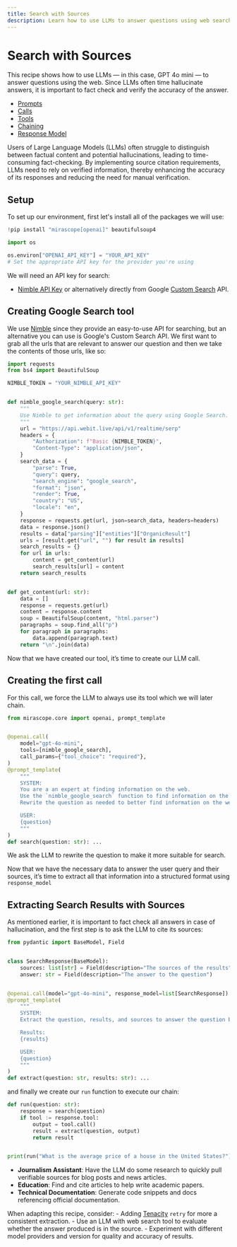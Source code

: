 ```yaml
---
title: Search with Sources
description: Learn how to use LLMs to answer questions using web search while providing source citations to verify accuracy and reduce hallucinations.
---
```


# Search with Sources

This recipe shows how to use LLMs — in this case, GPT 4o mini — to answer questions using the web. Since LLMs often time hallucinate answers, it is important to fact check and verify the accuracy of the answer.

<Info title="Mirascope Concepts Used" collapsible={true} defaultCollapsed={true}>
<ul>
<li><a href="/docs/mirascope/learn/prompts/">Prompts</a></li>
<li><a href="/docs/mirascope/learn/calls/">Calls</a></li>
<li><a href="/docs/mirascope/learn/tools/">Tools</a></li>
<li><a href="/docs/mirascope/learn/chaining/">Chaining</a></li>
<li><a href="/docs/mirascope/learn/response_models/">Response Model</a></li>
</ul>
</Info>

<Note title="Background">
<p>
Users of Large Language Models (LLMs) often struggle to distinguish between factual content and potential hallucinations, leading to time-consuming fact-checking. By implementing source citation requirements, LLMs need to rely on verified information, thereby enhancing the accuracy of its responses and reducing the need for manual verification.
</p>
</Note>

## Setup

To set up our environment, first let's install all of the packages we will use:


```python
!pip install "mirascope[openai]" beautifulsoup4
```


```python
import os

os.environ["OPENAI_API_KEY"] = "YOUR_API_KEY"
# Set the appropriate API key for the provider you're using
```


We will need an API key for search:

- [Nimble API Key](https://nimbleway.com/) or alternatively directly from Google [Custom Search](https://developers.google.com/custom-search/v1/introduction/) API.

## Creating Google Search tool

We use [Nimble](https://nimbleway.com/) since they provide an easy-to-use API for searching, but an alternative you can use is Google's Custom Search API. We first want to grab all the urls that are relevant to answer our question and then we take the contents of those urls, like so:


```python
import requests
from bs4 import BeautifulSoup

NIMBLE_TOKEN = "YOUR_NIMBLE_API_KEY"


def nimble_google_search(query: str):
    """
    Use Nimble to get information about the query using Google Search.
    """
    url = "https://api.webit.live/api/v1/realtime/serp"
    headers = {
        "Authorization": f"Basic {NIMBLE_TOKEN}",
        "Content-Type": "application/json",
    }
    search_data = {
        "parse": True,
        "query": query,
        "search_engine": "google_search",
        "format": "json",
        "render": True,
        "country": "US",
        "locale": "en",
    }
    response = requests.get(url, json=search_data, headers=headers)
    data = response.json()
    results = data["parsing"]["entities"]["OrganicResult"]
    urls = [result.get("url", "") for result in results]
    search_results = {}
    for url in urls:
        content = get_content(url)
        search_results[url] = content
    return search_results


def get_content(url: str):
    data = []
    response = requests.get(url)
    content = response.content
    soup = BeautifulSoup(content, "html.parser")
    paragraphs = soup.find_all("p")
    for paragraph in paragraphs:
        data.append(paragraph.text)
    return "\n".join(data)
```


Now that we have created our tool, it’s time to create our LLM call.

## Creating the first call

For this call, we force the LLM to always use its tool which we will later chain.



```python
from mirascope.core import openai, prompt_template


@openai.call(
    model="gpt-4o-mini",
    tools=[nimble_google_search],
    call_params={"tool_choice": "required"},
)
@prompt_template(
    """
    SYSTEM:
    You are a an expert at finding information on the web.
    Use the `nimble_google_search` function to find information on the web.
    Rewrite the question as needed to better find information on the web.

    USER:
    {question}
    """
)
def search(question: str): ...
```


We ask the LLM to rewrite the question to make it more suitable for search.

Now that we have the necessary data to answer the user query and their sources, it’s time to extract all that information into a structured format using `response_model`

## Extracting Search Results with Sources

As mentioned earlier, it is important to fact check all answers in case of hallucination, and the first step is to ask the LLM to cite its sources:



```python
from pydantic import BaseModel, Field


class SearchResponse(BaseModel):
    sources: list[str] = Field(description="The sources of the results")
    answer: str = Field(description="The answer to the question")


@openai.call(model="gpt-4o-mini", response_model=list[SearchResponse])
@prompt_template(
    """
    SYSTEM:
    Extract the question, results, and sources to answer the question based on the results.

    Results:
    {results}

    USER:
    {question}
    """
)
def extract(question: str, results: str): ...
```


and finally we create our `run` function to execute our chain:



```python
def run(question: str):
    response = search(question)
    if tool := response.tool:
        output = tool.call()
        result = extract(question, output)
        return result


print(run("What is the average price of a house in the United States?"))
```

<Info title="Additional Real-World Applications">
<ul>
<li><b>Journalism Assistant</b>: Have the LLM do some research to quickly pull verifiable sources for blog posts and news articles.</li>
<li><b>Education</b>: Find and cite articles to help write academic papers.</li>
<li><b>Technical Documentation</b>: Generate code snippets and docs referencing official documentation.</li>
</ul>
</Info>

When adapting this recipe, consider:
    - Adding [Tenacity](https://tenacity.readthedocs.io/en/latest/) `retry` for more a consistent extraction.
    - Use an LLM with web search tool to evaluate whether the answer produced is in the source.
    - Experiment with different model providers and version for quality and accuracy of results.

